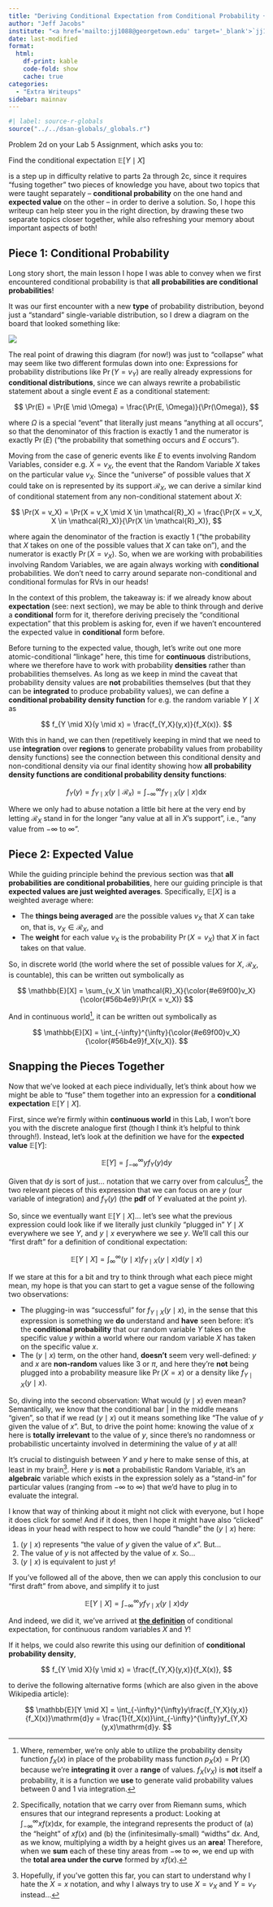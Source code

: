 ```yaml
---
title: "Deriving Conditional Expectation from Conditional Probability + Expectation"
author: "Jeff Jacobs"
institute: "<a href='mailto:jj1088@georgetown.edu' target='_blank'>`jj1088@georgetown.edu`</a>"
date: last-modified
format:
  html:
    df-print: kable
    code-fold: show
    cache: true
categories:
  - "Extra Writeups"
sidebar: mainnav
---
```


::: {.hidden}

```r
#| label: source-r-globals
source("../../dsan-globals/_globals.r")
```

:::

Problem 2d on your Lab 5 Assignment, which asks you to:

::: {.callout-note title="Lab 5 Problem 2d"}

Find the conditional expectation $\mathbb{E}[Y \mid X]$

:::

is a step up in difficulty relative to parts 2a through 2c, since it requires "fusing together" two pieces of knowledge you have, about two topics that were taught separately -- **conditional probability** on the one hand and **expected value** on the other -- in order to derive a solution. So, I hope this writeup can help steer you in the right direction, by drawing these two separate topics closer together, while also refreshing your memory about important aspects of both!

## Piece 1: Conditional Probability

Long story short, the main lesson I hope I was able to convey when we first encountered conditional probability is that **all probabilities are conditional probabilities**!

It was our first encounter with a new **type** of probability distribution, beyond just a "standard" single-variable distribution, so I drew a diagram on the board that looked something like:

![](images/probability_types.svg){fig-align="center"}

The real point of drawing this diagram (for now!) was just to "collapse" what may seem like two different formulas down into one: Expressions for probability distributions like $\Pr(Y = v_Y)$ are really already expressions for **conditional distributions**, since we can always rewrite a probabilistic statement about a single event $E$ as a conditional statement:

$$
\Pr(E) = \Pr(E \mid \Omega) = \frac{\Pr(E, \Omega)}{\Pr(\Omega)},
$$

where $\Omega$ is a special "event" that literally just means "anything at all occurs", so that the denominator of this fraction is exactly $1$ and the numerator is exactly $\Pr(E)$ ("the probability that something occurs and $E$ occurs").

Moving from the case of generic events like $E$ to events involving Random Variables, consider e.g. $X = v_X$, the event that the Random Variable $X$ takes on the particular value $v_X$. Since the "universe" of possible values that $X$ could take on is represented by its support $\mathcal{R}_X$, we can derive a similar kind of conditional statement from any non-conditional statement about $X$:

$$
\Pr(X = v_X) = \Pr(X = v_X \mid X \in \mathcal{R}_X) = \frac{\Pr(X = v_X, X \in \mathcal{R}_X)}{\Pr(X \in \mathcal{R}_X)},
$$

where again the denominator of the fraction is exactly $1$ ("the probability that $X$ takes on one of the possible values that $X$ can take on"), and the numerator is exactly $\Pr(X = v_X)$. So, when we are working with probabilities involving Random Variables, we are again always working with **conditional** probabilities. We don't need to carry around separate non-conditional and conditional formulas for RVs in our heads!

In the context of this problem, the takeaway is: if we already know about **expectation** (see: next section), we may be able to think through and derive a **conditional** form for it, therefore deriving precisely the "conditional expectation" that this problem is asking for, even if we haven't encountered the expected value in **conditional** form before.

Before turning to the expected value, though, let's write out one more atomic-conditional "linkage" here, this time for **continuous** distributions, where we therefore have to work with probability **densities** rather than probabilities themselves. As long as we keep in mind the caveat that probability density values are **not** probabilities themselves (but that they can be **integrated** to produce probability values), we can define a **conditional probability density function** for e.g. the random variable $Y \mid X$ as

$$
f_{Y \mid X}(y \mid x) = \frac{f_{Y,X}(y,x)}{f_X(x)}.
$$

With this in hand, we can then (repetitively keeping in mind that we need to use **integration** over **regions** to generate probability values from probability density functions) see the connection between this conditional density and non-conditional density via our final identity showing how **all probability density functions are conditional probability density functions**:

$$
f_{Y}(y) = f_{Y \mid X}(y \mid \mathcal{R}_x) = \int_{-\infty}^{\infty}f_{Y \mid X}(y \mid x)\mathrm{d}x
$$

Where we only had to abuse notation a little bit here at the very end by letting $\mathcal{R}_X$ stand in for the longer "any value at all in $X$'s support", i.e., "any value from $-\infty$ to $\infty$".

## Piece 2: Expected Value

While the guiding principle behind the previous section was that **all probabilities are conditional probabilities**, here our guiding principle is that **expected values are just weighted averages**. Specifically, $\mathbb{E}[X]$ is a weighted average where:

* The [**things being averaged**]{.cb1} are the [possible values $v_X$]{.cb1} that $X$ can take on, that is, $v_X \in \mathcal{R}_X$, and
* The [**weight**]{.cb2} for each value $v_X$ is the [probability $\Pr(X = v_X)$]{.cb2} that $X$ in fact takes on that value.

So, in discrete world (the world where the set of possible values for $X$, $\mathcal{R}_X$, is countable), this can be written out symbolically as

$$
\mathbb{E}[X] = \sum_{v_X \in \mathcal{R}_X}{\color{#e69f00}v_X}{\color{#56b4e9}\Pr(X = v_X)}
$$

And in continuous world^[Where, remember, we're only able to utilize the probability density function $f_X(x)$ in place of the probability mass function $p_X(x) = \Pr(X)$ because we're **integrating it** over a **range** of values. $f_X(v_X)$ is **not** itself a probability, it is a function we **use** to generate valid probability values between $0$ and $1$ via integration.], it can be written out symbolically as

$$
\mathbb{E}[X] = \int_{-\infty}^{\infty}{\color{#e69f00}v_X}{\color{#56b4e9}f_X(v_X)}.
$$

## Snapping the Pieces Together

Now that we've looked at each piece individually, let's think about how we might be able to "fuse" them together into an expression for a **conditional expectation** $\mathbb{E}[Y \mid X]$.

First, since we're firmly within **continuous world** in this Lab, I won't bore you with the discrete analogue first (though I think it's helpful to think through!). Instead, let's look at the definition we have for the **expected value** $\mathbb{E}[Y]$:

$$
\mathbb{E}[Y] = \int_{-\infty}^{\infty}yf_Y(y)\mathrm{d}y
$$

Given that $\mathrm{d}y$ is sort of just... notation that we carry over from calculus^[Specifically, notation that we carry over from Riemann sums, which ensures that our integrand represents a product: Looking at $\int_{-\infty}^{\infty}xf(x)\mathrm{d}x$, for example, the integrand represents the product of (a) the "height" of $xf(x)$ and (b) the (infinitesimally-small) "widths" $\mathrm{d}x$. And, as we know, multiplying a width by a height gives us an **area**! Therefore, when we **sum** each of these tiny areas from $-\infty$ to $\infty$, we end up with the **total area under the curve** formed by $xf(x)$.], the two relevant pieces of this expression that we can focus on are $y$ (our variable of integration) and $f_Y(y)$ (the **pdf** of $Y$ evaluated at the point $y$).

So, since we eventually want $\mathbb{E}[Y \mid X]$... let's see what the previous expression could look like if we literally just clunkily "plugged in" $Y \mid X$ everywhere we see $Y$, and $y \mid x$ everywhere we see $y$. We'll call this our "first draft" for a definition of conditional expectation:

$$
\mathbb{E}[Y \mid X] = \int_{\infty}^{\infty}(y \mid x)f_{Y \mid X}(y \mid x)\mathrm{d}(y \mid x)
$$

If we stare at this for a bit and try to think through what each piece might mean, my hope is that you can start to get a vague sense of the following two observations:

* The plugging-in was "successful" for $f_{Y \mid X}(y \mid x)$, in the sense that this expression is something we **do** understand and **have** seen before: it's the **conditional probability** that our random variable $Y$ takes on the specific value $y$ within a world where our random variable $X$ has taken on the specific value $x$.
* The $(y \mid x)$ term, on the other hand, **doesn't** seem very well-defined: $y$ and $x$ are **non-random** values like $3$ or $\pi$, and here they're **not** being plugged into a probability measure like $\Pr(X = x)$ or a density like $f_{Y \mid X}(y \mid x)$.

So, diving into the second observation: What would $(y \mid x)$ even mean? Semantically, we know that the conditional bar $|$ in the middle means "given", so that if we read $(y \mid x)$ out it means something like "The value of $y$ given the value of $x$". But, to drive the point home: knowing the value of $x$ here is **totally irrelevant** to the value of $y$, since there's no randomness or probabilistic uncertainty involved in determining the value of $y$ at all!

It's crucial to distinguish between $Y$ and $y$ here to make sense of this, at least in my brain^[Hopefully, if you've gotten this far, you can start to understand why I hate the $X = x$ notation, and why I always try to use $X = v_X$ and $Y = v_Y$ instead...]. Here $y$ is **not** a probabilistic Random Variable, it's an **algebraic** variable which exists in the expression solely as a "stand-in" for particular values (ranging from $-\infty$ to $\infty$) that we'd have to plug in to evaluate the integral.

I know that way of thinking about it might not click with everyone, but I hope it does click for some! And if it does, then I hope it might have also "clicked" ideas in your head with respect to how we could "handle" the $(y \mid x)$ here:

1. $(y \mid x)$ represents "the value of $y$ given the value of $x$". But...
2. The value of $y$ is not affected by the value of $x$. So...
3. $(y \mid x)$ is equivalent to just $y$!

If you've followed all of the above, then we can apply this conclusion to our "first draft" from above, and simplify it to just

$$
\mathbb{E}[Y \mid X] = \int_{-\infty}^{\infty}yf_{Y \mid X}(y \mid x)\mathrm{d}y
$$

And indeed, we did it, we've arrived at [**the definition**](https://en.wikipedia.org/wiki/Conditional_expectation){target='_blank'} of conditional expectation, for continuous random variables $X$ and $Y$!

If it helps, we could also rewrite this using our definition of **conditional probability density**,

$$
f_{Y \mid X}(y \mid x) = \frac{f_{Y,X}(y,x)}{f_X(x)},
$$

to derive the following alternative forms (which are also given in the above Wikipedia article):

$$
\mathbb{E}[Y \mid X] = \int_{-\infty}^{\infty}y\frac{f_{Y,X}(y,x)}{f_X(x)}\mathrm{d}y = \frac{1}{f_X(x)}\int_{-\infty}^{\infty}yf_{Y,X}(y,x)\mathrm{d}y.
$$